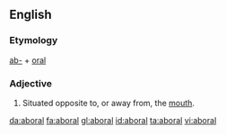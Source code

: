 ==English==

===Etymology===
[[ab-]] + [[oral]]
===Adjective===
{{en-adj}}

#{{zoology}} Situated opposite to, or away from, the [[mouth]].

[[da:aboral]]
[[fa:aboral]]
[[gl:aboral]]
[[id:aboral]]
[[ta:aboral]]
[[vi:aboral]]
